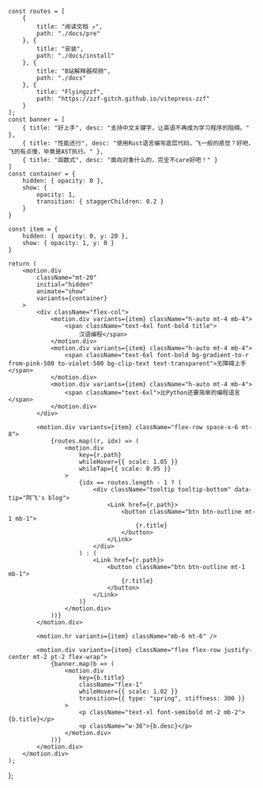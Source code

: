 
    const routes = [
        {
            title: "阅读文档 ↗",
            path: "./docs/pre"
        }, {
            title: "安装",
            path: "./docs/install"
        }, {
            title: "B站解释器视频",
            path: "./docs"
        }, {
            title: "Flyingzzf",
            path: "https://zzf-gitch.github.io/vitepress-zzf"
        }
    ];
    const banner = [
        { title: "好上手", desc: "支持中文关键字，让英语不再成为学习程序的阻碍。" },
        { title: "性能还行", desc: "使用Rust语言编写底层代码，飞一般的感觉？好吧，飞的有点慢，毕竟是AST执行。" },
        { title: "函数式", desc: "面向对象什么的，完全不care好吧！" }
    ]
    const container = {
        hidden: { opacity: 0 },
        show: {
            opacity: 1,
            transition: { staggerChildren: 0.2 }
        }
    }

    const item = {
        hidden: { opacity: 0, y: 20 },
        show: { opacity: 1, y: 0 }
    }

    return (
        <motion.div 
            className="mt-20"
            initial="hidden"
            animate="show"
            variants={container}
        >
            <div className="flex-col">
                <motion.div variants={item} className="h-auto mt-4 mb-4">
                    <span className="text-4xl font-bold title">
                        汉语编程</span>
                </motion.div>
                <motion.div variants={item} className="h-auto mt-4 mb-4">
                    <span className="text-6xl font-bold bg-gradient-to-r from-pink-500 to-violet-500 bg-clip-text text-transparent">无障碍上手</span>
                </motion.div>
                <motion.div variants={item} className="h-auto mt-4 mb-4">
                    <span className="text-6xl">比Python还要简单的编程语言</span>
                </motion.div>
            </div>

            <motion.div variants={item} className="flex-row space-x-6 mt-8">
                {routes.map((r, idx) => (
                    <motion.div
                        key={r.path}
                        whileHover={{ scale: 1.05 }}
                        whileTap={{ scale: 0.95 }}
                    >
                        {idx == routes.length - 1 ? (
                            <div className="tooltip tooltip-bottom" data-tip="阿飞's blog">
                                <Link href={r.path}>
                                    <button className="btn btn-outline mt-1 mb-1">
                                        {r.title}
                                    </button>
                                </Link>
                            </div>
                        ) : (
                            <Link href={r.path}>
                                <button className="btn btn-outline mt-1 mb-1">
                                    {r.title}
                                </button>
                            </Link>
                        )}
                    </motion.div>
                ))}
            </motion.div>

            <motion.hr variants={item} className="mb-6 mt-6" />

            <motion.div variants={item} className="flex flex-row justify-center mt-2 pt-2 flex-wrap">
                {banner.map(b => (
                    <motion.div 
                        key={b.title} 
                        className="flex-1"
                        whileHover={{ scale: 1.02 }}
                        transition={{ type: "spring", stiffness: 300 }}
                    >
                        <p className="text-xl font-semibold mt-2 mb-2">{b.title}</p>
                        <p className="w-36">{b.desc}</p>
                    </motion.div>
                ))}
            </motion.div>
        </motion.div>
    );
};

<Main/>